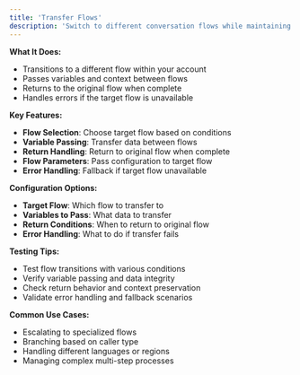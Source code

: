 ```yaml
---
title: 'Transfer Flows'
description: 'Switch to different conversation flows while maintaining context and data'
---
```


**What It Does:**
- Transitions to a different flow within your account
- Passes variables and context between flows
- Returns to the original flow when complete
- Handles errors if the target flow is unavailable

**Key Features:**
- **Flow Selection**: Choose target flow based on conditions
- **Variable Passing**: Transfer data between flows
- **Return Handling**: Return to original flow when complete
- **Flow Parameters**: Pass configuration to target flow
- **Error Handling**: Fallback if target flow unavailable

**Configuration Options:**
- **Target Flow**: Which flow to transfer to
- **Variables to Pass**: What data to transfer
- **Return Conditions**: When to return to original flow
- **Error Handling**: What to do if transfer fails

**Testing Tips:**
- Test flow transitions with various conditions
- Verify variable passing and data integrity
- Check return behavior and context preservation
- Validate error handling and fallback scenarios

**Common Use Cases:**
- Escalating to specialized flows
- Branching based on caller type
- Handling different languages or regions
- Managing complex multi-step processes
